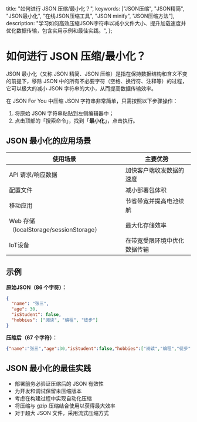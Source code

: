 
  title: "如何进行 JSON 压缩/最小化？",
  keywords: ["JSON压缩", "JSON精简", "JSON最小化", "在线JSON压缩工具", "JSON minify", "JSON压缩方法"],
  description: "学习如何高效压缩JSON字符串以减小文件大小、提升加载速度并优化数据传输，包含实用示例和最佳实践。",
};

# 如何进行 JSON 压缩/最小化？

JSON 最小化（又称 JSON 精简、JSON 压缩）是指在保持数据结构和含义不变的前提下，移除 JSON 中的所有不必要字符（空格、换行符、注释等）的过程，它可以极大的减小 JSON 字符串的大小，从而提高数据传输效率。

在 JSON For You 中压缩 JSON 字符串非常简单，只需按照以下步骤操作：

1. 将原始 JSON 字符串粘贴到左侧编辑器中；
2. 点击顶部的「搜索命令」，找到「**最小化**」，点击执行。

## JSON 最小化的应用场景

<table>
  <thead>
    <tr>
      <th>使用场景</th>
      <th>主要优势</th>
    </tr>
  </thead>
  <tbody>
    <tr>
      <td>API 请求/响应数据</td>
      <td>加快客户端收发数据的速度</td>
    </tr>
    <tr>
      <td>配置文件</td>
      <td>减小部署包体积</td>
    </tr>
    <tr>
      <td>移动应用</td>
      <td>节省带宽并提高电池续航</td>
    </tr>
    <tr>
      <td>Web 存储（localStorage/sessionStorage）</td>
      <td>最大化存储效率</td>
    </tr>
    <tr>
      <td>IoT设备</td>
      <td>在带宽受限环境中优化数据传输</td>
    </tr>
  </tbody>
</table>

## 示例

**原始JSON（86 个字符）：**

```json
{
  "name": "张三",
  "age": 30,
  "isStudent": false,
  "hobbies": ["阅读", "编程", "徒步"]
}
```

**压缩后（67 个字符）：**

```json
{"name":"张三","age":30,"isStudent":false,"hobbies":["阅读","编程","徒步"]}
```

## JSON 最小化的最佳实践

- 部署前务必验证压缩后的 JSON 有效性
- 为开发和调试保留未压缩版本
- 考虑在构建过程中实现自动化压缩
- 将压缩与 gzip 压缩结合使用以获得最大效率
- 对于超大 JSON 文件，采用流式压缩方式

<Refer />
